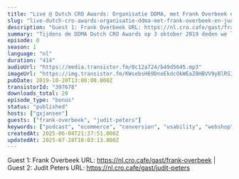 ```yaml
---
title: "Live @ Dutch CRO Awards: Organisatie DDMA, met Frank Overbeek en Judith Peters"
slug: "live-dutch-cro-awards-organisatie-ddma-met-frank-overbeek-en-judith-peters"
description: "Guest 1: Frank Overbeek URL: https://nl.cro.cafe/gast/frank-overbeek | Guest 2: Judit Peters URL: https://nl.cro.cafe/gast/judit-peters"
summary: "Tijdens de DDMA Dutch CRO Awards op 3 oktober 2019 deden we live verslag vanaf het event.\r\n\r\nIn deze clip spraken we met Judith en Frank van DDMA zelf over de organisatie van het event."
episode: 0
season: 1
language: "nl"
duration: "414"
audioUrl: "https://media.transistor.fm/0c12a724/b49d5645.mp3"
imageUrl: "https://img.transistor.fm/KWsebsH69DnoEkdcOkWEaZ8HBVV9yBlRS37cyOL4Bls/rs:fill:0:0:1/w:3000/h:3000/q:60/aHR0cHM6Ly9pbWct/dXBsb2FkLXByb2R1/Y3Rpb24udHJhbnNp/c3Rvci5mbS9mMjAx/NmI1YzNjODExOGZh/MjVkZWVlYzUxMjA4/YTlhMi5qcGVn.webp"
pubDate: 2019-10-20T13:00:00.000Z
transistorId: "397678"
downloads_total: 20
episode_type: "bonus"
status: "published"
hosts: ["gxjansen"]
guests: ["frank-overbeek", "judit-peters"]
keywords: ["podcast", "ecommerce", "conversion", "usability", "webshop", "english"]
createdAt: 2025-06-04T21:37:51.000Z
updatedAt: 2025-07-28T18:03:13.000Z
---
```


Guest 1: Frank Overbeek URL: https://nl.cro.cafe/gast/frank-overbeek | Guest 2: Judit Peters URL: https://nl.cro.cafe/gast/judit-peters
